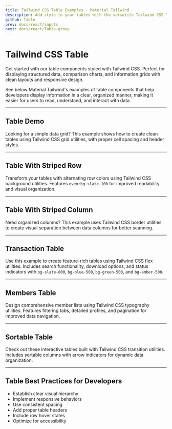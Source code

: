 ```yaml
---
title: Tailwind CSS Table Examples - Material Tailwind
description: Add style to your tables with the versatile Tailwind CSS Table component. Customize and integrate it easily into your web project.
github: Table
prev: docs/react/inputs
next: docs/react/Table-group
---
```


# Tailwind CSS Table

Get started with our table components styled with Tailwind CSS. Perfect for displaying structured data, comparison charts, and information grids with clean layouts and responsive design.

See below Material Tailwind's examples of table components that help developers display information in a clear, organized manner, making it easier for users to read, understand, and interact with data.

---

## Table Demo

Looking for a simple data grid? This example shows how to create clean tables using Tailwind CSS grid utilities, with proper cell spacing and header styles.

<PreviewWithCode relativePath="table/table-demo.tsx" language="html" />

---

## Table With Striped Row

Transform your tables with alternating row colors using Tailwind CSS background utilities. Features `even:bg-slate-100` for improved readability and visual organization.

<PreviewWithCode relativePath="table/table-with-striped-row.tsx" language="html" />

---

## Table With Striped Column

Need organized columns? This example uses Tailwind CSS border utilities to create visual separation between data columns for better scanning.

<PreviewWithCode relativePath="table/table-with-striped-column.tsx" language="html" />

---

## Transaction Table

Use this example to create feature-rich tables using Tailwind CSS flex utilities. Includes search functionality, download options, and status indicators with `bg-slate-800`, `bg-blue-500`, `bg-green-500`, and `bg-amber-500`.

<PreviewWithCode relativePath="table/transactions-table.tsx" language="html" />

---

## Members Table

Design comprehensive member lists using Tailwind CSS typography utilities. Features filtering tabs, detailed profiles, and pagination for improved data navigation.

<PreviewWithCode relativePath="table/members-table.tsx" language="html" />

---

## Sortable Table

Check out these interactive tables built with Tailwind CSS transition utilities. Includes sortable columns with arrow indicators for dynamic data organization.

<PreviewWithCode relativePath="table/sortable-table.tsx" language="html" />

---

## Table Best Practices for Developers

- Establish clear visual hierarchy
- Implement responsive behaviors
- Use consistent spacing
- Add proper table headers
- Include row hover states
- Optimize for accessibility